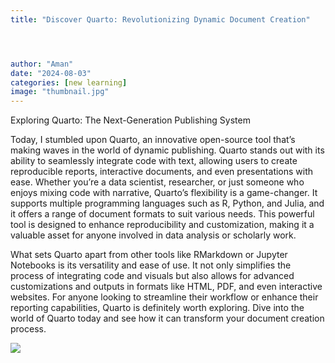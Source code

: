 ```yaml
---
title: "Discover Quarto: Revolutionizing Dynamic Document Creation"




author: "Aman"
date: "2024-08-03"
categories: [new learning]
image: "thumbnail.jpg"
---
```


Exploring Quarto: The Next-Generation Publishing System

Today, I stumbled upon Quarto, an innovative open-source tool that’s making waves in the world of dynamic publishing. Quarto stands out with its ability to seamlessly integrate code with text, allowing users to create reproducible reports, interactive documents, and even presentations with ease. Whether you’re a data scientist, researcher, or just someone who enjoys mixing code with narrative, Quarto’s flexibility is a game-changer. It supports multiple programming languages such as R, Python, and Julia, and it offers a range of document formats to suit various needs. This powerful tool is designed to enhance reproducibility and customization, making it a valuable asset for anyone involved in data analysis or scholarly work.

What sets Quarto apart from other tools like RMarkdown or Jupyter Notebooks is its versatility and ease of use. It not only simplifies the process of integrating code and visuals but also allows for advanced customizations and outputs in formats like HTML, PDF, and even interactive websites. For anyone looking to streamline their workflow or enhance their reporting capabilities, Quarto is definitely worth exploring. Dive into the world of Quarto today and see how it can transform your document creation process.

![](thumbnail.jpg)

